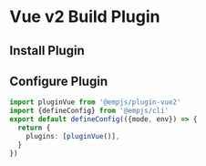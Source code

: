 # Vue v2 Build Plugin

## Install Plugin

<PackageManagerTabs command="add @empjs/plugin-vue2 -D" />

## Configure Plugin
```ts title="emp-config.js"
import pluginVue from '@empjs/plugin-vue2'
import {defineConfig} from '@empjs/cli'
export default defineConfig(({mode, env}) => {
  return {
    plugins: [pluginVue()],
  }
})
```